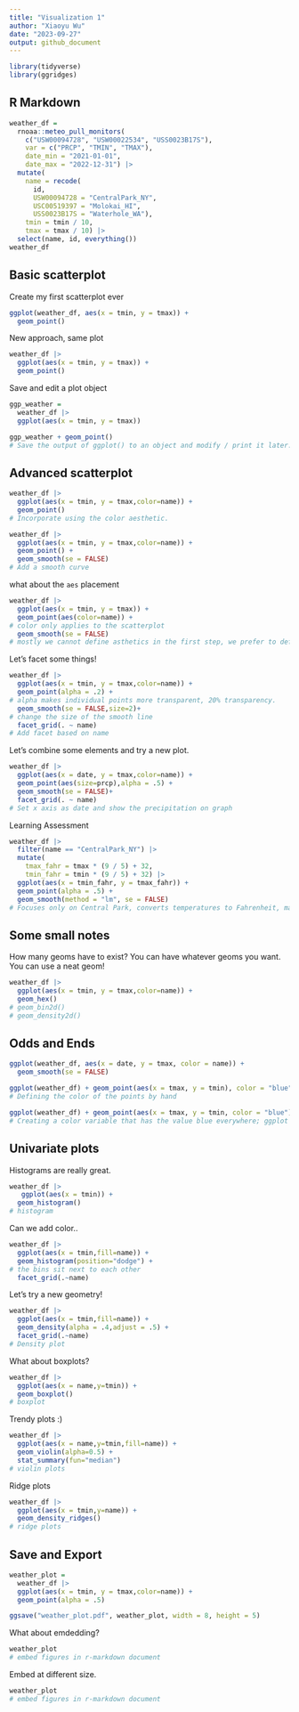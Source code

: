 ```yaml
---
title: "Visualization 1"
author: "Xiaoyu Wu"
date: "2023-09-27"
output: github_document
---
```


```r
library(tidyverse)
library(ggridges)
```

## R Markdown

```r
weather_df = 
  rnoaa::meteo_pull_monitors(
    c("USW00094728", "USW00022534", "USS0023B17S"),
    var = c("PRCP", "TMIN", "TMAX"), 
    date_min = "2021-01-01",
    date_max = "2022-12-31") |>
  mutate(
    name = recode(
      id, 
      USW00094728 = "CentralPark_NY", 
      USC00519397 = "Molokai_HI",
      USS0023B17S = "Waterhole_WA"),
    tmin = tmin / 10,
    tmax = tmax / 10) |>
  select(name, id, everything())
weather_df
```

## Basic scatterplot
Create my first scatterplot ever 
```r
ggplot(weather_df, aes(x = tmin, y = tmax)) + 
  geom_point()
```
New approach, same plot
```r
weather_df |>
  ggplot(aes(x = tmin, y = tmax)) + 
  geom_point()
```
Save and edit a plot object 
```r
ggp_weather = 
  weather_df |>
  ggplot(aes(x = tmin, y = tmax)) 

ggp_weather + geom_point()
# Save the output of ggplot() to an object and modify / print it later.
```

## Advanced scatterplot

```r
weather_df |>
  ggplot(aes(x = tmin, y = tmax,color=name)) + 
  geom_point()
# Incorporate using the color aesthetic.
```

```r
weather_df |>
  ggplot(aes(x = tmin, y = tmax,color=name)) + 
  geom_point() +
  geom_smooth(se = FALSE)
# Add a smooth curve
```
what about the `aes` placement 
```r
weather_df |>
  ggplot(aes(x = tmin, y = tmax)) + 
  geom_point(aes(color=name)) +
# color only applies to the scatterplot
  geom_smooth(se = FALSE)
# mostly we cannot define asthetics in the first step, we prefer to define in geom_point so that the color is not everywhere 
```
Let's facet some things! 
```r
weather_df |>
  ggplot(aes(x = tmin, y = tmax,color=name)) + 
  geom_point(alpha = .2) +
# alpha makes individual points more transparent, 20% transparency. 
  geom_smooth(se = FALSE,size=2)+
# change the size of the smooth line 
  facet_grid(. ~ name)
# Add facet based on name
```
Let's combine some elements and try a new plot. 
```r
weather_df |>
  ggplot(aes(x = date, y = tmax,color=name)) + 
  geom_point(aes(size=prcp),alpha = .5) +
  geom_smooth(se = FALSE)+
  facet_grid(. ~ name)
# Set x axis as date and show the precipitation on graph 
```

Learning Assessment 
```r
weather_df |> 
  filter(name == "CentralPark_NY") |> 
  mutate(
    tmax_fahr = tmax * (9 / 5) + 32,
    tmin_fahr = tmin * (9 / 5) + 32) |> 
  ggplot(aes(x = tmin_fahr, y = tmax_fahr)) +
  geom_point(alpha = .5) + 
  geom_smooth(method = "lm", se = FALSE)
# Focuses only on Central Park, converts temperatures to Fahrenheit, makes a scatterplot of min vs. max temperature, and overlays a linear regression line (using options in geom_smooth(). 
```
## Some small notes

How many geoms have to exist?
You can have whatever geoms you want. 
You can use a neat geom!
```r
weather_df |>
  ggplot(aes(x = tmin, y = tmax,color=name)) + 
  geom_hex() 
# geom_bin2d()
# geom_density2d()
```

## Odds and Ends 

```r
ggplot(weather_df, aes(x = date, y = tmax, color = name)) + 
  geom_smooth(se = FALSE) 
```

```r
ggplot(weather_df) + geom_point(aes(x = tmax, y = tmin), color = "blue")
# Defining the color of the points by hand
```

```r
ggplot(weather_df) + geom_point(aes(x = tmax, y = tmin, color = "blue"))
# Creating a color variable that has the value blue everywhere; ggplot is then assigning colors according to this variable using the default color scheme.
```

## Univariate plots
Histograms are really great.
```r
weather_df |> 
   ggplot(aes(x = tmin)) + 
  geom_histogram()
# histogram
```
Can we add color..

```r
weather_df |> 
  ggplot(aes(x = tmin,fill=name)) + 
  geom_histogram(position="dodge") +
# the bins sit next to each other 
  facet_grid(.~name)
```
Let's try a new geometry!
```r
weather_df |> 
  ggplot(aes(x = tmin,fill=name)) + 
  geom_density(alpha = .4,adjust = .5) +
  facet_grid(.~name)
# Density plot
```

What about boxplots?

```r
weather_df |> 
  ggplot(aes(x = name,y=tmin)) + 
  geom_boxplot()
# boxplot
```
Trendy plots :)
```r
weather_df |> 
  ggplot(aes(x = name,y=tmin,fill=name)) + 
  geom_violin(alpha=0.5) + 
  stat_summary(fun="median")
# violin plots
```
Ridge plots
```r
weather_df |> 
  ggplot(aes(x = tmin,y=name)) + 
  geom_density_ridges() 
# ridge plots
```
## Save and Export 
```r
weather_plot =
  weather_df |> 
  ggplot(aes(x = tmin, y = tmax,color=name)) + 
  geom_point(alpha = .5) 

ggsave("weather_plot.pdf", weather_plot, width = 8, height = 5)
```
What about emdedding? 
```r
weather_plot
# embed figures in r-markdown document 
```
Embed at different size. 
```r
weather_plot
# embed figures in r-markdown document 
```

